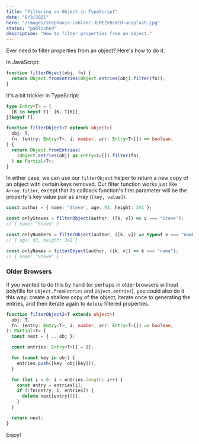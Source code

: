 ```yaml
---
title: "Filtering an Object in TypeScript"
date: "8/3/2021"
hero: "/images/stephanie-leblanc-JLMEZxBcXCU-unsplash.jpg"
status: "published"
description: "How to filter properties from an object."
---
```


Ever need to filter properties from an object? Here's how to do it.

In JavaScript:

```js
function filterObject(obj, fn) {
  return Object.fromEntries(Object.entries(obj).filter(fn));
}
```

It's a bit trickier in TypeScript:

```ts
type Entry<T> = {
  [K in keyof T]: [K, T[K]];
}[keyof T];

function filterObject<T extends object>(
  obj: T,
  fn: (entry: Entry<T>, i: number, arr: Entry<T>[]) => boolean,
) {
  return Object.fromEntries(
    (Object.entries(obj) as Entry<T>[]).filter(fn),
  ) as Partial<T>;
}
```

In either case, we can use our `filterObject` helper to return a new copy of an object with certain keys removed. Our filter function works just like `Array.filter`, except that its callback function's first parameter will be the property's key value pair as array (`[key, value]`).

```ts
const author = { name: "Steve", age: 93, height: 241 };

const onlySteves = filterObject(author, ([k, v]) => v === "Steve");
// { name: "Steve" }

const onlyNumbers = filterObject(author, ([k, v]) => typeof v === "number");
// { age: 93, height: 241 }

const onlyNames = filterObject(author, ([k, v]) => k === "name");
// { name: "Steve" }
```

### Older Browsers

If you wanted to do this by hand (or perhaps in older browsers without polyfills for `Object.fromEntries` and `Object.entries`), you could also do it this way: create a shallow copy of the object, iterate once to generating the entries, and then iterate again to `delete` filtered properties.

```ts
function filterObject2<T extends object>(
  obj: T,
  fn: (entry: Entry<T>, i: number, arr: Entry<T>[]) => boolean,
): Partial<T> {
  const next = { ...obj };

  const entries: Entry<T>[] = [];

  for (const key in obj) {
    entries.push([key, obj[key]]);
  }

  for (let i = 0; i < entries.length; i++) {
    const entry = entries[i];
    if (!fn(entry, i, entries)) {
      delete next[entry[0]];
    }
  }

  return next;
}
```

Enjoy!
